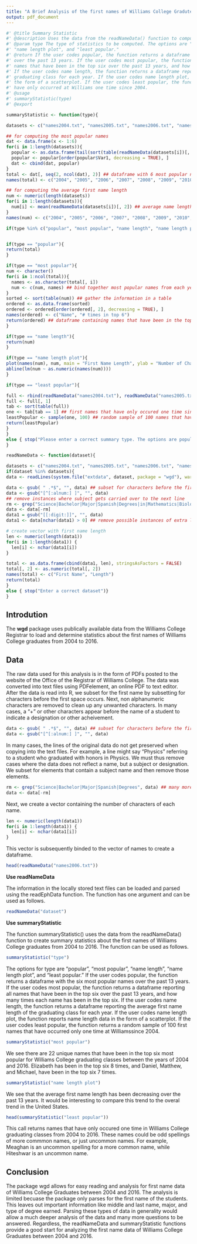 ```yaml
---
title: "A Brief Analysis of the first names of Williams College Gradutes 2004-2016"
output: pdf_document
---
```


```r
#' @title Summary Statistic
#' @description Uses the data from the readNameData() function to compute relavent summary statistics
#' @param type The type of statistics to be computed. The options are "popular", "most popular", "name length",
#' "name length plot", and "least popular."
#' @return If the user codes popular, the function returns a dataframe with the six most popular names
#' over the past 13 years. If the user codes most popular, the function returns a dataframe reporting all
#' names that have been in the top six over the past 13 years, and how many times each name has been in the top six.
#' If the user codes name length, the function returns a dataframe reporting the average first name length of the
#' graduating class for each year. If the user codes name length plot, the function reports name length data in
#' the form of a scatterplot. If the user codes least popular, the function returns a random sample of first names that
#' have only occurred at Williams one time since 2004.
#' @usage
#' summaryStatistic(type)
#' @export

summaryStatistic <- function(type){

datasets <- c("names2004.txt", "names2005.txt", "names2006.txt", "names2007.txt", "names2008.txt", "names2009.txt", "names2010.txt", "names2011.txt", "names2012.txt", "names2013.txt", "names2014.txt", "names2015.txt", "names2016.txt")

## for computing the most popular names
dat <- data.frame(x <- 1:6)
for(i in 1:length(datasets)){
  popular <- as.data.frame(tail(sort(table(readNameData(datasets[i])[, 1])))) ## subset for most popular names of certain year
  popular <- popular[order(popular$Var1, decreasing = TRUE), ]
  dat <- cbind(dat, popular)
}
total <- dat[, seq(2, ncol(dat), 2)] ## dataframe with 6 most popular names for each year
names(total) <- c("2004", "2005", "2006", "2007", "2008", "2009", "2010", "2011", "2012", "2013", "2014", "2015", "2016")

## for computing the average first name length
num <- numeric(length(datasets))
for(i in 1:length(datasets)){
  num[i] <- mean(readNameData(datasets[i])[, 2]) ## average name length for each graduating class year
}
names(num) <- c("2004", "2005", "2006", "2007", "2008", "2009", "2010", "2011", "2012", "2013", "2014", "2015", "2016")

if(type %in% c("popular", "most popular", "name length", "name length plot", "least popular")){


if(type == "popular"){
return(total)
}

if(type == "most popular"){
num <- character()
for(i in 1:ncol(total)){
  names <- as.character(total[, i])
  num <- c(num, names) ## bind together most popular names from each year
}
sorted <- sort(table(num)) ## gather the information in a table
ordered <- as.data.frame(sorted)
ordered <- ordered[order(ordered[, 2], decreasing = TRUE), ]
names(ordered) <- c("Name", "# times in top 6")
return(ordered) ## dataframe containing names that have been in the top six, and how many times each name is been in the top six
}

if(type == "name length"){
return(num)
}

if(type == "name length plot"){
plot(names(num), num, main = "First Name Length", ylab = "Number of Characters", xlab = "Year", col = "purple", pch = 16)
abline(lm(num ~ as.numeric(names(num))))
}

if(type == "least popular"){

full <- rbind(readNameData("names2004.txt"), readNameData("names2005.txt"), readNameData("names2006.txt"), readNameData("names2007.txt"), readNameData("names2008.txt"), readNameData("names2009.txt"), readNameData("names2010.txt"), readNameData("names2011.txt"), readNameData("names2011.txt"), readNameData("names2012.txt"), readNameData("names2013.txt"), readNameData("names2014.txt"), readNameData("names2015.txt"), readNameData("names2016.txt"))
full <- full[, 1]
tab <- sort(table(full))
one <- tab[tab == 1] ## first names that have only occured one time since 2004
leastPopular <- sample(one, 100) ## random sample of 100 names that have only occured one time
return(leastPopular)
}
}
else { stop("Please enter a correct summary type. The options are popular, most popular, name length, name length plot, and least popular") }
}
```


```r
readNameData <- function(dataset){

datasets <- c("names2004.txt", "names2005.txt", "names2006.txt", "names2007.txt", "names2008.txt", "names2009.txt", "names2010.txt", "names2011.txt", "names2012.txt", "names2013.txt", "names2014.txt", "names2015.txt", "names2016.txt")
if(dataset %in% datasets){
data <- readLines(system.file("extdata", dataset, package = "wgd"), warn = FALSE)

data <- gsub( " .*$", "", data) ## subset for characters before the first space
data <- gsub("[^[:alnum:] ]", "", data)
## remove instances where subject gets carried over to the next line
rm <- grep("Science|Bachelor|Major|Spanish|Degrees|in|Mathematics|Biology|Astrophysics|Physics|Economics|and|Studies|Psychology|Philosophy|Religion|honors|Computer|Geosciences|Chinese|History|Comparative|Neuroscience|Chemistry|English|Economy|Art|AfricanAmerican|American|Asian|Biochemistry|Cognitive|Critical|Environmental|German|Jewish|LatinAmerican|Leadership|Legal|Linguistics|Materials|Music|Performance|Romance|Russian|Women's|Womens", data)
data <- data[-rm]
data1 = gsub("[[:digit:]]", "", data)
data1 <- data[nchar(data1) > 0] ## remove possible instances of extra lines

# create vector with first name length
len <- numeric(length(data1))
for(i in 1:length(data1)) {
  len[i] <- nchar(data1[i])
}

total <- as.data.frame(cbind(data1, len), stringsAsFactors = FALSE)
total[, 2] <- as.numeric(total[, 2])
names(total) <- c("First Name", "Length")
return(total)
}
else { stop("Enter a correct dataset")}
}
```

## Introdution 

The **wgd** package uses publically available data from the Williams College Registrar to load and determine statistics about the first names of Williams College graduates from 2004 to 2016. 

## Data 

The raw data used for this analysis is in the form of PDFs posted to the website of the Office of the Registrar of Williams College. The data was converted into text files using PDFelement, an online PDF to text editor. After the data is read into R, we subset for the first name by subsetting for characters before the first space occurs. Next, non alphanumeric characters are removed to clean up any unwanted characters. In many cases, a "+" or other characters appear before the name of a student to indicate a designation or other acheivement. 

```r
data <- gsub( " .*$", "", data) ## subset for characters before the first space
data <- gsub("[^[:alnum:] ]", "", data)
```

In many cases, the lines of the original data do not get preserved when copying into the text files. For example, a line might say "Physics" referring to a student who graduated with honors in Physics. We must thus remove cases where the data does not reflect a name, but a subject or designation. We subset for elements that contain a subject name and then remove those elements. 

```r
rm <- grep("Science|Bachelor|Major|Spanish|Degrees", data) ## many more included in actual function
data <- data[-rm]
```

Next, we create a vector containing the number of characters of each name. 

```r
len <- numeric(length(data1))
for(i in 1:length(data1)) {
  len[i] <- nchar(data1[i])
}
```

This vector is subsequently binded to the vector of names to create a dataframe. 

```r
head(readNameData("names2006.txt"))
```

**Use readNameData**

The information in the locally stored text files can be loaded and parsed using the readEphData function. The function has one argument and can be used as follows. 

```r
readNameData("dataset")
```

**Use summaryStatistic**

The function summaryStatistic() uses the data from the readNameData() function to create summary statistics about the first names of Williams College graduates from 2004 to 2016. The function can be used as follows. 

```r
summaryStatistic("type")
```

The options for type are "popular", "most popular", "name length", "name length plot", and "least popular." If the user codes popular, the function returns a dataframe with the six most popular names
over the past 13 years. If the user codes most popular, the function returns a dataframe reporting all names that have been in the top six over the past 13 years, and how many times each name has been in the top six. If the user codes name length, the function returns a dataframe reporting the average first name length of the graduating class for each year. If the user codes name length plot, the function reports name length data in the form of a scatterplot. If the user codes least popular, the function returns a random sample of 100 first names that have occurred only one time at Williamssince 2004. 

```r
summaryStatistic("most popular")
```

We see there are 22 unique names that have been in the top six most popular for Williams College graduating classes between the years of 2004 and 2016. Elizabeth has been in the top six 8 times, and Daniel, Matthew, and Michael, have been in the top six 7 times.  

```r
summaryStatistic("name length plot")
```

We see that the average first name length has been decreasing over the past 13 years. It would be interesting to compare this trend to the overal trend in the United States. 

```r
head(summaryStatistic("least popular"))
```

This call returns names that have only occured one time in Williams College graduating classes from 2004 to 2016. These names could be odd spellings of more commmon names, or just uncommon names. For example, Meaghan is an uncommon spelling for a more common name, while Hiteshwar is an uncommon name.

## Conclusion 

The package wgd allows for easy reading and analysis for first name data of Williams College Graduates between 2004 and 2016. The analysis is limited becuase the package only parses for the first name of the students. This leaves out important information like middle and last name, major, and type of degree earned. Parsing these types of data in generality would allow a much deeper analysis of the data and many more questions to be answered. Regardless, the readNameData and summaryStatistic functions provide a good start for analyzing the first name data of Williams College Graduates between 2004 and 2016. 




